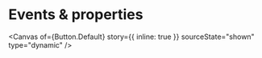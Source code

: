 
<Meta of={Button} name="Events & properties" />

# Events & properties

<Canvas
  of={Button.Default}
  story={{ inline: true }}
  sourceState="shown"
  type="dynamic"
/>

<Controls of={Button.Default} sort="requiredFirst" />
